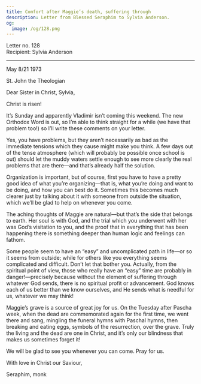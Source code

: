 ```yaml
---
title: Comfort after Maggie’s death, suffering through
description: Letter from Blessed Seraphim to Sylvia Anderson.
og:
  image: /og/128.png
---
```


<div style={{textAlign:'right', fontFamily:'monospace'}}>Letter no. 128</div>
<div style={{textAlign:'left', fontFamily:'monospace'}}>Recipient: Sylvia Anderson</div>

---

May 8/21 1973

St. John the Theologian

Dear Sister in Christ, Sylvia,

Christ is risen!

It’s Sunday and apparently Vladimir isn’t coming this weekend. The new Orthodox Word is out, so I’m able to think straight for a while (we have that problem too!) so I’ll write these comments on your letter.

Yes, you have problems, but they aren’t necessarily as bad as the immediate tensions which they cause might make you think. A few days out of the tense atmosphere (which will probably be possible once school is out) should let the muddy waters settle enough to see more clearly the real problems that are there—and that’s already half the solution.

Organization is important, but of course, first you have to have a pretty good idea of what you’re organizing—that is, what you’re doing and want to be doing, and how you can best do it. Sometimes this becomes much clearer just by talking about it with someone from outside the situation, which we’ll be glad to help on whenever you come.

The aching thoughts of Maggie are natural—but that’s the side that belongs to earth. Her soul is with God, and the trial which you underwent with her was God’s visitation to you, and the proof that in everything that has been happening there is something deeper than human logic and feelings can fathom.

Some people seem to have an “easy” and uncomplicated path in life—or so it seems from outside; while for others like you everything seems complicated and difficult. Don’t let that bother you. Actually, from the spiritual point of view, those who really have an “easy” time are probably in danger!—precisely because without the element of suffering through whatever God sends, there is no spiritual profit or advancement. God knows each of us better than we know ourselves, and He sends what is needful for us, whatever we may think!

Maggie’s grave is a source of great joy for us. On the Tuesday after Pascha week, when the dead are commemorated again for the first time, we went there and sang, mingling the funeral hymns with Paschal hymns, then breaking and eating eggs, symbols of the resurrection, over the grave. Truly the living and the dead are one in Christ, and it’s only our blindness that makes us sometimes forget it!

We will be glad to see you whenever you can come. Pray for us.

With love in Christ our Saviour,

Seraphim, monk